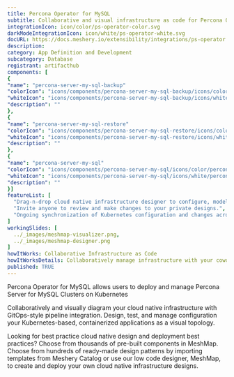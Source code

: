 ```yaml
---
title: Percona Operator for MySQL
subtitle: Collaborative and visual infrastructure as code for Percona Operator for MySQL
integrationIcon: icon/color/ps-operator-color.svg
darkModeIntegrationIcon: icon/white/ps-operator-white.svg
docURL: https://docs.meshery.io/extensibility/integrations/ps-operator
description: 
category: App Definition and Development
subcategory: Database
registrant: artifacthub
components: [
{
"name": "percona-server-my-sql-backup"
"colorIcon": "icons/components/percona-server-my-sql-backup/icons/color/percona-server-my-sql-backup-color.svg"
"whiteIcon": "icons/components/percona-server-my-sql-backup/icons/white/percona-server-my-sql-backup-white.svg"
"description": ""
},
{
"name": "percona-server-my-sql-restore"
"colorIcon": "icons/components/percona-server-my-sql-restore/icons/color/percona-server-my-sql-restore-color.svg"
"whiteIcon": "icons/components/percona-server-my-sql-restore/icons/white/percona-server-my-sql-restore-white.svg"
"description": ""
},
{
"name": "percona-server-my-sql"
"colorIcon": "icons/components/percona-server-my-sql/icons/color/percona-server-my-sql-color.svg"
"whiteIcon": "icons/components/percona-server-my-sql/icons/white/percona-server-my-sql-white.svg"
"description": ""
}]
featureList: [
  "Drag-n-drop cloud native infrastructure designer to configure, model, and deploy your workloads.",
  "Invite anyone to review and make changes to your private designs.",
  "Ongoing synchronization of Kubernetes configuration and changes across any number of clusters."
]
workingSlides: [
  ../_images/meshmap-visualizer.png,
  ../_images/meshmap-designer.png
]
howItWorks: Collaborative Infrastructure as Code
howItWorksDetails: Collaboratively manage infrastructure with your coworkers synchronously sharing the same designs.
published: TRUE
---
```

<p>
Percona Operator for MySQL allows users to deploy and manage Percona Server for MySQL Clusters on Kubernetes
</p>
<p>
    Collaboratively and visually diagram your cloud native infrastructure with GitOps-style pipeline integration. Design, test, and manage configuration your Kubernetes-based, containerized applications as a visual topology.
</p>
<p>
    Looking for best practice cloud native design and deployment best practices? Choose from thousands of pre-built components in MeshMap. Choose from hundreds of ready-made design patterns by importing templates from Meshery Catalog or use our low code designer, MeshMap, to create and deploy your own cloud native infrastructure designs.
</p>
